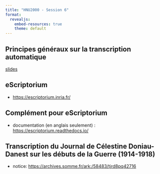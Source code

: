 ```yaml
---
title: "HNU2000 - Session 6"
format:
  revealjs:
    embed-resources: true
    theme: default
---
```


<!-- HTR & eScriptorium -->

## Principes généraux sur la transcription automatique

[slides](https://docs.google.com/presentation/d/16znGQCYZgf7JJt77K-8wZLjJgJoLi5rMHU_c7SrKDsk/edit?usp=sharing)

## eScriptorium 

- [https://escriptorium.inria.fr/](https://escriptorium.inria.fr/)

## Complément pour eScriptorium 

- documentation (en anglais seulement) : [https://escriptorium.readthedocs.io/](https://escriptorium.readthedocs.io/)

## Transcription du Journal de Célestine Doniau-Danest sur les débuts de la Guerre (1914-1918)

- notice: [https://archives.somme.fr/ark:/58483/tjrd8pq42716](https://archives.somme.fr/ark:/58483/tjrd8pq42716)